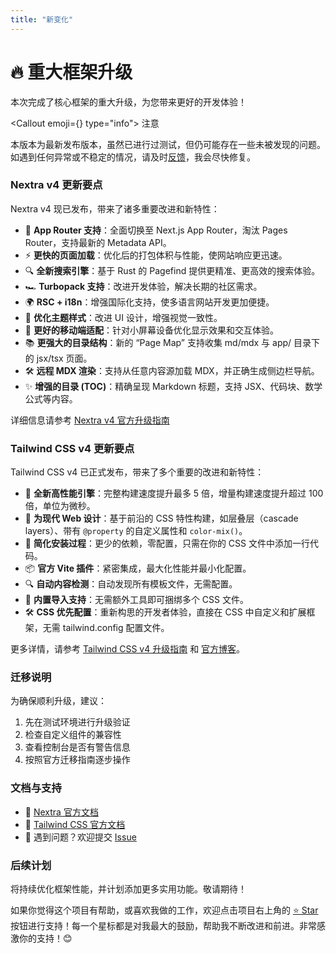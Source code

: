 ```yaml
---
title: "新变化"
---
```



# 🔥 重大框架升级

本次完成了核心框架的重大升级，为您带来更好的开发体验！

<Callout emoji={<span className='icon-[ri--alarm-warning-fill]'></span>} type="info">
注意

本版本为最新发布版本，虽然已进行过测试，但仍可能存在一些未被发现的问题。如遇到任何异常或不稳定的情况，请及时[反馈](https://github.com/telepace/quick-forge-ai/issues)，我会尽快修复。
</Callout>

### Nextra v4 更新要点

Nextra v4 现已发布，带来了诸多重要改进和新特性：

- 🚀 **App Router 支持**：全面切换至 Next.js App Router，淘汰 Pages Router，支持最新的 Metadata API。
- ⚡ **更快的页面加载**：优化后的打包体积与性能，使网站响应更迅速。
- 🔍 **全新搜索引擎**：基于 Rust 的 Pagefind 提供更精准、更高效的搜索体验。
- 🏎️ **Turbopack 支持**：改进开发体验，解决长期的社区需求。
- 🌍 **RSC + i18n**：增强国际化支持，使多语言网站开发更加便捷。
- 🎨 **优化主题样式**：改进 UI 设计，增强视觉一致性。
- 📱 **更好的移动端适配**：针对小屏幕设备优化显示效果和交互体验。
- 📚 **更强大的目录结构**：新的 “Page Map” 支持收集 md/mdx 与 app/ 目录下的 jsx/tsx 页面。
- 🛠️ **远程 MDX 渲染**：支持从任意内容源加载 MDX，并正确生成侧边栏导航。
- ✨ **增强的目录 (TOC)**：精确呈现 Markdown 标题，支持 JSX、代码块、数学公式等内容。

详细信息请参考 [Nextra v4 官方升级指南](https://the-guild.dev/blog/nextra-4)

### Tailwind CSS v4 更新要点

Tailwind CSS v4 已正式发布，带来了多个重要的改进和新特性：

- 🚀 **全新高性能引擎**：完整构建速度提升最多 5 倍，增量构建速度提升超过 100 倍，单位为微秒。 
- 💎 **为现代 Web 设计**：基于前沿的 CSS 特性构建，如层叠层（cascade layers）、带有 `@property` 的自定义属性和 `color-mix()`。 
- 🎯 **简化安装过程**：更少的依赖，零配置，只需在你的 CSS 文件中添加一行代码。 
- 📦 **官方 Vite 插件**：紧密集成，最大化性能并最小化配置。 
- 🔍 **自动内容检测**：自动发现所有模板文件，无需配置。 
- 📂 **内置导入支持**：无需额外工具即可捆绑多个 CSS 文件。
- 🛠️ **CSS 优先配置**：重新构思的开发者体验，直接在 CSS 中自定义和扩展框架，无需 tailwind.config 配置文件。

更多详情，请参考 [Tailwind CSS v4 升级指南](https://tailwindcss.com/docs/upgrade-guide) 和 [官方博客](https://tailwindcss.com/blog/tailwindcss-v4)。


### 迁移说明

为确保顺利升级，建议：

1. 先在测试环境进行升级验证
2. 检查自定义组件的兼容性
3. 查看控制台是否有警告信息
4. 按照官方迁移指南逐步操作

### 文档与支持

- 📘 [Nextra 官方文档](https://nextra.site)
- 🎨 [Tailwind CSS 官方文档](https://tailwindcss.com)
- 🐞 遇到问题？欢迎提交 [Issue](https://github.com/telepace/quick-forge-ai/issues)

### 后续计划

将持续优化框架性能，并计划添加更多实用功能。敬请期待！

如果你觉得这个项目有帮助，或喜欢我做的工作，欢迎点击项目右上角的 [⭐️ Star](https://github.com/telepace/quick-forge-ai) 按钮进行支持！每一个星标都是对我最大的鼓励，帮助我不断改进和前进。非常感激你的支持！😊
